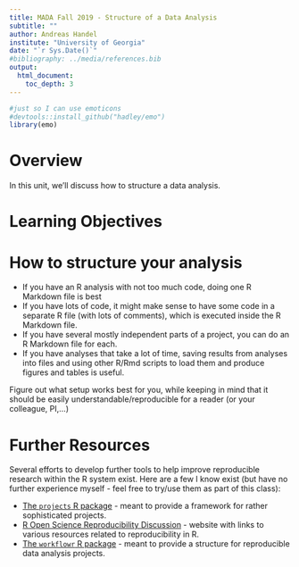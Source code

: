 ---
title: MADA Fall 2019 - Structure of a Data Analysis
subtitle: ""
author: Andreas Handel
institute: "University of Georgia"
date: "`r Sys.Date()`"
#bibliography: ../media/references.bib
output: 
  html_document:
    toc_depth: 3
---

```{r, echo = FALSE}
#just so I can use emoticons
#devtools::install_github("hadley/emo")
library(emo)
```

# Overview
In this unit, we'll discuss how to structure a data analysis.


# Learning Objectives



# How to structure your analysis
* If you have an R analysis with not too much code, doing one R Markdown file is best
* If you have lots of code, it might make sense to have some code in a separate R file (with lots of comments), which is executed inside the R Markdown file.
* If you have several mostly independent parts of a project, you can do an R Markdown file for each.
* If you have analyses that take a lot of time, saving results from analyses into files and using other R/Rmd scripts to load them and produce figures and tables is useful.

Figure out what setup works best for you, while keeping in mind that it should be easily understandable/reproducible for a reader (or your colleague, PI,...)

# Further Resources
Several efforts to develop further tools to help improve reproducible research within the R system exist. Here are a few I know exist (but have no further experience myself - feel free to try/use them as part of this class):

* [The `projects` R package](https://github.com/nikkrieger/projects) - meant to provide a framework for rather sophisticated projects.
* [R Open Science Reproducibility Discussion](https://ropensci.org/commcalls/2019-07-30/) - website with links to various resources related to reproducibility in R.
* [The `workflowr` R package](https://jdblischak.github.io/workflowr/) - meant to provide a structure for reproducible data analysis projects.




